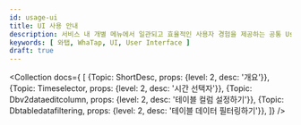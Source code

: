 ```yaml
---
id: usage-ui
title: UI 사용 안내
description: 서비스 내 개별 메뉴에서 일관되고 효율적인 사용자 경험을 제공하는 공통 User Interface(UI) 요소의 사용 방법을 안내합니다.
keywords: [ 와탭, WhaTap, UI, User Interface ]
draft: true
---
```



<Collection docs={
  [
    {Topic: ShortDesc, props: {level: 2, desc: '개요'}},
    {Topic: Timeselector, props: {level: 2, desc: '시간 선택자'}},
    {Topic: Dbv2dataeditcolumn, props: {level: 2, desc: '테이블 컬럼 설정하기'}},
    {Topic: Dbtabledatafiltering, props: {level: 2, desc: '테이블 데이터 필터링하기'}},
  ]}
/>